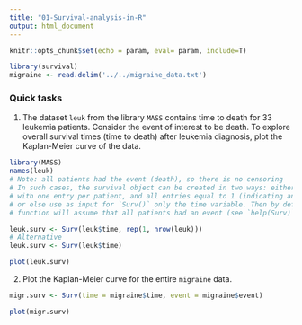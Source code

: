 ```yaml
---
title: "01-Survival-analysis-in-R"
output: html_document
---
```


```r
knitr::opts_chunk$set(echo = param, eval= param, include=T)
```

```r
library(survival)
migraine <- read.delim('../../migraine_data.txt')
```


### Quick tasks

1. The dataset `leuk` from the library `MASS` contains time to death for 33 leukemia patients. Consider the event of interest to be death. To explore overall survival times (time to death) after leukemia diagnosis, plot the Kaplan-Meier curve of the data. 

```r
library(MASS)
names(leuk)
# Note: all patients had the event (death), so there is no censoring
# In such cases, the survival object can be created in two ways: either make a vector
# with one entry per patient, and all entries equal to 1 (indicating an event),
# or else use as input for `Surv()` only the time variable. Then by default the
# function will assume that all patients had an event (see `help(Surv)` for more details)

leuk.surv <- Surv(leuk$time, rep(1, nrow(leuk)))
# Alternative
leuk.surv <- Surv(leuk$time)

plot(leuk.surv)
```

2. Plot the Kaplan-Meier curve for the entire `migraine` data.


```r
migr.surv <- Surv(time = migraine$time, event = migraine$event)

plot(migr.surv)
```
